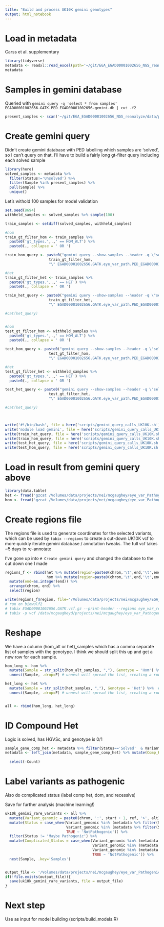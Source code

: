 ```yaml
---
title: "Build and process UK10K gemini genotypes"
output: html_notebook
---
```


# Load in metadata
Carss et al. supplementary
```r
library(tidyverse)
metadata <- readxl::read_excel(path='~/git/EGA_EGAD00001002656_NGS_reanalyze/data/1-s2.0-S0002929716305274-mmc3.xlsx') %>% mutate(Sample=Patient)
metadata
```

# Samples in gemini database
Queried with `gemini query -q 'select * from samples' EGAD00001002656.GATK.PED_EGAD00001002656.gemini.db | cut -f2`
```r
present_samples <- scan('~/git/EGA_EGAD00001002656_NGS_reanalyze/data/present_samples.txt', what = 'character')
```

# Create gemini query 
Didn't create gemini database with PED labelling which samples are 'solved', so I can't query on that. I'll have to build a fairly long gt-filter query including each solved sample
```r
library(here)
solved_samples <- metadata %>% 
  filter(Status!='Unsolved') %>% 
  filter(Sample %in% present_samples) %>% 
  pull(Sample) %>% 
  unique()
```

Let's withold 100 samples for model validation
```r
set.seed(8694)
withheld_samples <- solved_samples %>% sample(100)

train_samples <- setdiff(solved_samples, withheld_samples)
```

```r
#hom
train_gt_filter_hom <- train_samples %>% 
  paste0('gt_types.',.,' == HOM_ALT') %>% 
  paste0(., collapse = ' OR ')

train_hom_query <- paste0("gemini query --show-samples --header -q \"select * from variants where aaf < 0.05 and filter is NULL AND (aaf_esp_all < 0.01 AND aaf_1kg_all < 0.01 AND af_exac_all < 0.01  AND (is_coding=1 OR is_splicing=1)) OR impact_severity='HIGH' OR clinvar_sig LIKE '%patho%'\" --gt-filter \"",
                    train_gt_filter_hom,
                    "\" EGAD00001002656.GATK.eye_var_path.PED_EGAD00001002656.gemini.db | bgzip -c > UK10K_EGAD.homs.train.gz")

#het
train_gt_filter_het <- train_samples %>% 
  paste0('gt_types.',.,' == HET') %>% 
  paste0(., collapse = ' OR ')

train_het_query <- paste0("gemini query --show-samples --header -q \"select * from variants where aaf < 0.05 and filter is NULL AND (aaf_esp_all < 0.01 AND aaf_1kg_all < 0.01 AND af_exac_all < 0.01  AND (is_coding=1 OR is_splicing=1)) OR impact_severity='HIGH' OR clinvar_sig LIKE '%patho%'\" --gt-filter \"",
                    train_gt_filter_het,
                    "\" EGAD00001002656.GATK.eye_var_path.PED_EGAD00001002656.gemini.db | bgzip -c > UK10K_EGAD.hets.train.gz")

#cat(het_query)


#hom
test_gt_filter_hom <- withheld_samples %>% 
  paste0('gt_types.',.,' == HOM_ALT') %>% 
  paste0(., collapse = ' OR ')

test_hom_query <- paste0("gemini query --show-samples --header -q \"select * from variants where aaf < 0.05 and filter is NULL AND (aaf_esp_all < 0.01 AND aaf_1kg_all < 0.01 AND af_exac_all < 0.01  AND (is_coding=1 OR is_splicing=1)) OR impact_severity='HIGH' OR clinvar_sig LIKE '%patho%'\" --gt-filter \"",
                    test_gt_filter_hom,
                    "\" EGAD00001002656.GATK.eye_var_path.PED_EGAD00001002656.gemini.db | bgzip -c > UK10K_EGAD.homs.test.gz")

#het
test_gt_filter_het <- withheld_samples %>% 
  paste0('gt_types.',.,' == HET') %>% 
  paste0(., collapse = ' OR ')

test_het_query <- paste0("gemini query --show-samples --header -q \"select * from variants where aaf < 0.05 and filter is NULL AND (aaf_esp_all < 0.01 AND aaf_1kg_all < 0.01 AND af_exac_all < 0.01  AND (is_coding=1 OR is_splicing=1)) OR impact_severity='HIGH' OR clinvar_sig LIKE '%patho%'\" --gt-filter \"",
                    test_gt_filter_het,
                    "\" EGAD00001002656.GATK.eye_var_path.PED_EGAD00001002656.gemini.db | bgzip -c > UK10K_EGAD.hets.test.gz")

#cat(het_query)



write('#!/bin/bash', file = here('scripts/gemini_query_calls_UK10K.sh'))
write('module load gemini', file = here('scripts/gemini_query_calls_UK10K.sh'), append = T)
write(train_het_query, file = here('scripts/gemini_query_calls_UK10K.sh'), append = T)
write(train_hom_query, file = here('scripts/gemini_query_calls_UK10K.sh'), append = T)
write(test_het_query, file = here('scripts/gemini_query_calls_UK10K.sh'), append = T)
write(test_hom_query, file = here('scripts/gemini_query_calls_UK10K.sh'), append = T)
```

# Load in result from gemini query above
```r
library(data.table)
het <- fread('gzcat /Volumes/data/projects/nei/mcgaughey/eye_var_Pathogenicity/data/UK10K/UK10K_EGAD.hets.gz')
hom <- fread('gzcat /Volumes/data/projects/nei/mcgaughey/eye_var_Pathogenicity/data/UK10K/UK10K_EGAD.homs.gz')
```

# Create regions file
The regions file is used to generate coordinates for the selected variants, which can be used by `tabix --regions` to create a cut-down UK10K vcf to more quickly iterate gemini database / annotation tweaks. The full vcf takes ~5 days to re-annotate

I've gone up into `# Create gemini query` and changed the database to the cut down one I made
```r
regions_f <- rbind(het %>% mutate(region=paste0(chrom,'\t',end,'\t',end)),
                   hom %>% mutate(region=paste0(chrom,'\t',end,'\t',end))) %>% 
  mutate(end=as.integer(end)) %>% 
  arrange(chrom, end) %>% 
  select(region)

write(regions_f$region, file='/Volumes/data/projects/nei/mcgaughey/EGA_EGAD00001002656_7n/vcf_annotated_v2/eye_var_regions.txt')
# run on biowulf2
# tabix EGAD00001002656.GATK.vcf.gz --print-header --regions eye_var_regions.txt | bgzip -c > /data/mcgaugheyd/projects/nei/mcgaughey/eye_var_Pathogenicity/data/EGAD00001002656.GATK.eye_var_path.vcf.gz &
# tabix -p vcf /data/mcgaugheyd/projects/nei/mcgaughey/eye_var_Pathogenicity/data/EGAD00001002656.GATK.eye_var_path.vcf.gz
```
# Reshape
We have a column (hom_alt or het)_samples which has a comma separate list of samples with the genotype. I think we should split this up and get a new row for each sample. 
```r
hom_long <- hom %>% 
  mutate(Sample = str_split(hom_alt_samples, ","), Genotype = 'Hom') %>%  # split with str_split to create a list
  unnest(Sample, .drop=F) # unnest will spread the list, creating a row for each entry

het_long <- het %>% 
  mutate(Sample = str_split(het_samples, ","), Genotype = 'Het') %>%  # split with str_split to create a list
  unnest(Sample, .drop=F) # unnest will spread the list, creating a row for each entry


all <- rbind(hom_long, het_long)
```

# ID Compound Het
Logic is solved, has HGVSc, and genotype is 0/1
```r
sample_gene_comp_het <- metadata %>% filter(Status=='Solved'  & Variant_HGVSc!='NA' & GT=='0/1') %>% group_by(Sample, Gene) %>% summarise(Count=n()) %>% filter(Count>1) 
metadata <- left_join(metadata, sample_gene_comp_het) %>% mutate(Comp_Het_Path = case_when(Count >= 2 ~ 'CH', 
                                                                                           TRUE ~ 'No')) %>% 
  select(-Count)
```

# Label variants as pathogenic
Also do complicated status (label comp het, dom, and recessive)

Save for further analysis (machine learning!)
```r
uk10k_gemini_rare_variants <- all %>% 
  mutate(Variant_genomic = paste0(chrom, ':', start + 1, ref, '>', alt)) %>% 
  mutate(Status = case_when(Variant_genomic %in% (metadata %>% filter(Status == 'Solved') %>% pull(Variant_genomic)) ~ 'Pathogenic',
                            Variant_genomic %in% (metadata %>% filter(Status == 'Partially solved') %>% pull(Variant_genomic)) ~ 'Maybe Pathogenic',
                            TRUE ~ 'NotPathogenic')) %>% 
  filter(Status != 'Maybe Pathogenic') %>% 
  mutate(Complicated_Status = case_when(Variant_genomic %in% (metadata %>% filter(Status != 'Unsolved' & Comp_Het_Path == 'CH') %>% pull(Variant_genomic)) ~ 'Comp_Het',
                                        Variant_genomic %in% (metadata %>% filter(Status != 'Unsolved' & GT=='0/1') %>% pull(Variant_genomic)) ~ 'AD',
                                        Variant_genomic %in% (metadata %>% filter(Status != 'Unsolved' & GT=='1/1') %>% pull(Variant_genomic)) ~ 'AR',
                                        TRUE ~ 'NotPathogenic')) %>% 
  nest(Sample, .key='Samples')


output_file <- '/Volumes/data/projects/nei/mcgaughey/eye_var_Pathogenicity/clean_data/uk10k_gemini_rare_variants.Rdata'
if(!file.exists(output_file)){
  save(uk10k_gemini_rare_variants, file = output_file)
}
```

# Next step
Use as input for model building (scripts/build_models.R)

